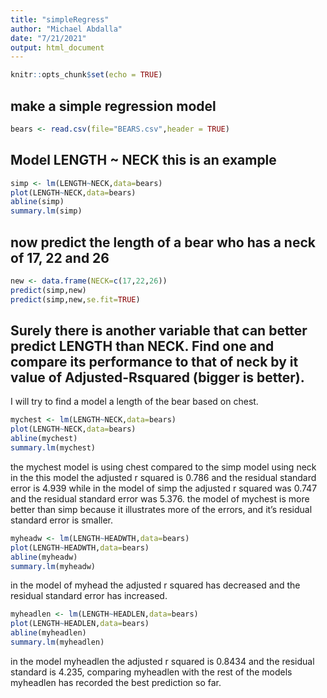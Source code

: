 ```yaml
---
title: "simpleRegress"
author: "Michael Abdalla"
date: "7/21/2021"
output: html_document
---
```


```r
knitr::opts_chunk$set(echo = TRUE)
```

## make a simple regression model

```r
bears <- read.csv(file="BEARS.csv",header = TRUE)
```

## Model LENGTH ~ NECK  this is an example  

```r
simp <- lm(LENGTH~NECK,data=bears)
plot(LENGTH~NECK,data=bears)
abline(simp)
summary.lm(simp)
```

## now predict the length of a bear who has a neck of 17, 22 and 26


```r
new <- data.frame(NECK=c(17,22,26))
predict(simp,new)
predict(simp,new,se.fit=TRUE)
```
## Surely there is another variable that can better predict LENGTH than NECK. Find one and compare its performance to that of neck by it value of Adjusted-Rsquared (bigger is better).

I will try to find a model a length of the bear based on chest. 

```r
mychest <- lm(LENGTH~NECK,data=bears)
plot(LENGTH~NECK,data=bears)
abline(mychest)
summary.lm(mychest)
```

the mychest model is using chest compared to the simp model using neck in the this model the adjusted r squared is  0.786 and the residual standard error is 4.939 while in the model of simp the adjusted r squared was 0.747 and the residual standard error was 5.376. the model of mychest is more better than simp because it illustrates more of the errors, and it's residual standard error is smaller. 

```r
myheadw <- lm(LENGTH~HEADWTH,data=bears)
plot(LENGTH~HEADWTH,data=bears)
abline(myheadw)
summary.lm(myheadw)
```

in the model of myhead  the adjusted r squared has decreased and the residual standard error has increased.  

```r
myheadlen <- lm(LENGTH~HEADLEN,data=bears)
plot(LENGTH~HEADLEN,data=bears)
abline(myheadlen)
summary.lm(myheadlen)
```

in the model myheadlen the adjusted r squared is 0.8434 and the residual standard is 4.235, comparing myheadlen with the rest of the models myheadlen has recorded the best prediction so far. 
